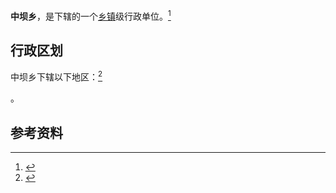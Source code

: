 {{中国乡级行政区|42/03/25/209/000}}

'''中坝乡'''，是{{PRC admin/fullname|42/03/25/209/000|3}}下辖的一个[[乡镇|乡镇]]级行政单位。<ref>{{PRC admin/ref sgc|{{PRC admin/parent|42/03/25/209/000}}}}</ref>

== 行政区划 ==

中坝乡下辖以下地区：<ref>{{PRC admin/ref sgc|42/03/25/209/000}}</ref>

{{PRC admin/children|42/03/25/209/000}}。

== 参考资料 ==

{{reflist}}

{{行政区划小作品}}
{{PRC admin/navcat|42/03/25/209/000}}